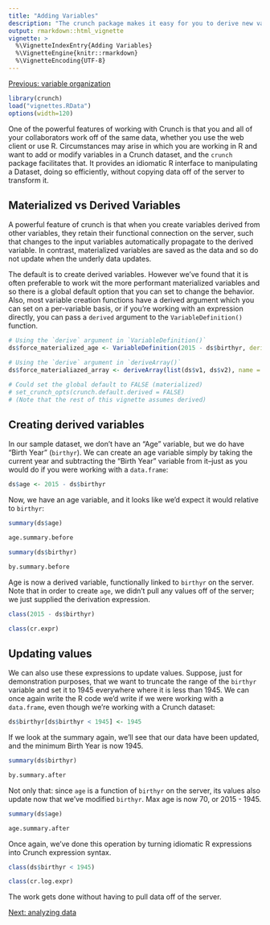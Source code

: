 ```yaml
---
title: "Adding Variables"
description: "The crunch package makes it easy for you to derive new variables in your dataset. These derived variables retain their functional connection on the server, such that changes to the input variables automatically propagate to the derived variable."
output: rmarkdown::html_vignette
vignette: >
  %\VignetteIndexEntry{Adding Variables}
  %\VignetteEngine{knitr::rmarkdown}
  %\VignetteEncoding{UTF-8}
---
```


[Previous: variable organization](variable-order.html)

```r
library(crunch)
load("vignettes.RData")
options(width=120)
```

One of the powerful features of working with Crunch is that you and all of your collaborators work off of the same data, whether you use the web client or use R. Circumstances may arise in which you are working in R and want to add or modify variables in a Crunch dataset, and the `crunch` package facilitates that. It provides an idiomatic R interface to manipulating a Dataset, doing so efficiently, without copying data off of the server to transform it.

## Materialized vs Derived Variables
A powerful feature of crunch is that when you create variables derived from other variables, they retain their functional connection on the server, such that changes to the input variables automatically propagate to the derived variable. In contrast, materialized variables are saved as the data and so do not update when the underly data updates.

The default is to create derived variables. However we've found that it is often preferable to work wit the more performant materialized variables and so there is a global default option that you can set to change the behavior. Also, most variable creation functions have a derived argument which you can set on a per-variable basis, or if you're working with an expression directly, you can pass a `derived` argument to the `VariableDefinition()` function.

```r
# Using the `derive` argument in `VariableDefinition()`
ds$force_materialized_age <- VariableDefinition(2015 - ds$birthyr, derived = FALSE)

# Using the `derive` argument in `deriveArray()`
ds$force_materialiazed_array <- deriveArray(list(ds$v1, ds$v2), name = "v_arry", derived = FALSE)

# Could set the global default to FALSE (materialized)
# set_crunch_opts(crunch.default.derived = FALSE)
# (Note that the rest of this vignette assumes derived)
```

## Creating derived variables
In our sample dataset, we don't have an "Age" variable, but we do have "Birth Year" (`birthyr`). We can create an age variable simply by taking the current year and subtracting the "Birth Year" variable from it--just as you would do if you were working with a `data.frame`:

```r
ds$age <- 2015 - ds$birthyr
```

Now, we have an age variable, and it looks like we'd expect it would relative to `birthyr`:

```r
summary(ds$age)
```
```r
age.summary.before
```
```r
summary(ds$birthyr)
```
```r
by.summary.before
```

Age is now a derived variable, functionally linked to `birthyr` on the server. Note that in order to create `age`, we didn't pull any values off of the server; we just supplied the derivation expression.

```r
class(2015 - ds$birthyr)
```
```r
class(cr.expr)
```

## Updating values

We can also use these expressions to update values. Suppose, just for demonstration purposes, that we want to truncate the range of the `birthyr` variable and set it to 1945 everywhere where it is less than 1945. We can once again write the R code we'd write if we were working with a `data.frame`, even though we're working with a Crunch dataset:

```r
ds$birthyr[ds$birthyr < 1945] <- 1945
```

If we look at the summary again, we'll see that our data have been updated, and the minimum Birth Year is now 1945.

```r
summary(ds$birthyr)
```
```r
by.summary.after
```

Not only that: since `age` is a function of `birthyr` on the server, its values also update now that we've modified `birthyr`. Max age is now 70, or 2015 - 1945.

```r
summary(ds$age)
```
```r
age.summary.after
```

Once again, we've done this operation by turning idiomatic R expressions into Crunch expression syntax.

```r
class(ds$birthyr < 1945)
```
```r
class(cr.log.expr)
```

The work gets done without having to pull data off of the server.

[Next: analyzing data](analyze.html)
